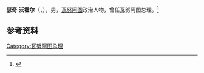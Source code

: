 '''瑟奇·沃霍尔'''（{{lang-en|Serge Vohor}}，{{bd|1955年|4月23日|}}），男，[[瓦努阿图|瓦努阿图]]政治人物，曾任瓦努阿图总理。<ref>{{Cite web|title=瓦努阿图简史|url=http://vu.chineseembassy.org/chn/ljwlat/ls/t1039575.htm|accessdate=2021-01-12|work=中华人民共和国驻瓦努阿图共和国大使馆|archive-date=2020-02-17|archive-url=https://web.archive.org/web/20200217210953/http://vu.chineseembassy.org/chn/ljwlat/ls/t1039575.htm|dead-url=no}}</ref>

== 参考资料 ==
{{reflist}}

{{瓦努阿图小作品}}

{{Authority control}}
{{DEFAULTSORT:Vohor}}
[[Category:瓦努阿图总理|Category:瓦努阿图总理]]